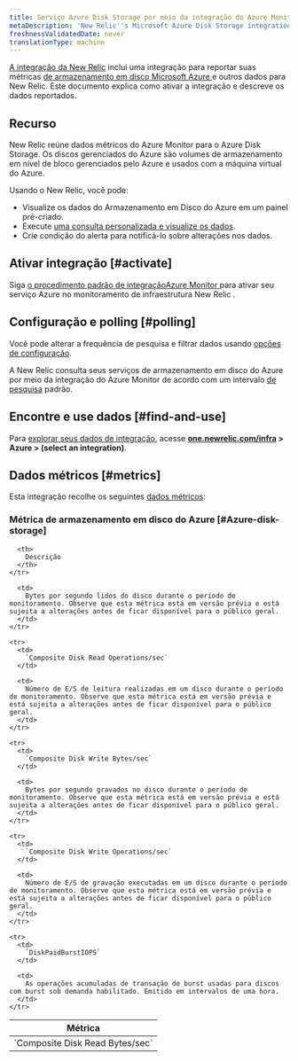 ```yaml
---
title: Serviço Azure Disk Storage por meio da integração do Azure Monitor
metaDescription: 'New Relic''s Microsoft Azure Disk Storage integration: what data it reports and how to enable it.'
freshnessValidatedDate: never
translationType: machine
---
```


[A integração da New Relic](/docs/infrastructure/integrations-getting-started/getting-started/introduction-infrastructure-integrations) inclui uma integração para reportar suas métricas [de armazenamento em disco Microsoft Azure ](https://azure.microsoft.com/en-us/products/storage/disks/)e outros dados para New Relic. Este documento explica como ativar a integração e descreve os dados reportados.

## Recurso

New Relic reúne dados métricos do Azure Monitor para o Azure Disk Storage. Os discos gerenciados do Azure são volumes de armazenamento em nível de bloco gerenciados pelo Azure e usados com a máquina virtual do Azure.

Usando o New Relic, você pode:

* Visualize os dados do Armazenamento em Disco do Azure em um painel pré-criado.
* Execute [uma consulta personalizada e visualize os dados](/docs/infrastructure/integrations-getting-started/getting-started/use-integration-data-new-relic-insights).
* Crie condição do alerta para notificá-lo sobre alterações nos dados.

## Ativar integração [#activate]

Siga [o procedimento padrão de integraçãoAzure Monitor ](/docs/infrastructure/microsoft-azure-integrations/azure-integrations-list/azure-monitor)para ativar seu serviço Azure no monitoramento de infraestrutura New Relic .

## Configuração e polling [#polling]

Você pode alterar a frequência de pesquisa e filtrar dados usando [opções de configuração](/docs/infrastructure/microsoft-azure-integrations/azure-integrations-list/azure-monitor/#settings).

A New Relic consulta seus serviços de armazenamento em disco do Azure por meio da integração do Azure Monitor de acordo com um intervalo [de pesquisa](/docs/infrastructure/microsoft-azure-integrations/azure-integrations-list/azure-monitor/#settings) padrão.

## Encontre e use dados [#find-and-use]

Para [explorar seus dados de integração](/docs/infrastructure/integrations/find-use-infrastructure-integration-data), acesse <DoNotTranslate>**[one.newrelic.com/infra](https://one.newrelic.com/infra) > Azure > (select an integration)**</DoNotTranslate>.

## Dados métricos [#metrics]

Esta integração recolhe os seguintes [dados métricos](/docs/infrastructure/integrations-getting-started/getting-started/understand-integration-data-data-types#metric):

### Métrica de armazenamento em disco do Azure [#Azure-disk-storage]

<table>
  <thead>
    <tr>
      <th style={{ width: "300px" }}>
        Métrica
      </th>

      <th>
        Descrição
      </th>
    </tr>
  </thead>

  <tbody>
    <tr>
      <td>
        `Composite Disk Read Bytes/sec`
      </td>

      <td>
        Bytes por segundo lidos do disco durante o período de monitoramento. Observe que esta métrica está em versão prévia e está sujeita a alterações antes de ficar disponível para o público geral.
      </td>
    </tr>

    <tr>
      <td>
        `Composite Disk Read Operations/sec`
      </td>

      <td>
        Número de E/S de leitura realizadas em um disco durante o período de monitoramento. Observe que esta métrica está em versão prévia e está sujeita a alterações antes de ficar disponível para o público geral.
      </td>
    </tr>

    <tr>
      <td>
        `Composite Disk Write Bytes/sec`
      </td>

      <td>
        Bytes por segundo gravados no disco durante o período de monitoramento. Observe que esta métrica está em versão prévia e está sujeita a alterações antes de ficar disponível para o público geral.
      </td>
    </tr>

    <tr>
      <td>
        `Composite Disk Write Operations/sec`
      </td>

      <td>
        Número de E/S de gravação executadas em um disco durante o período de monitoramento. Observe que esta métrica está em versão prévia e está sujeita a alterações antes de ficar disponível para o público geral.
      </td>
    </tr>

    <tr>
      <td>
        `DiskPaidBurstIOPS`
      </td>

      <td>
        As operações acumuladas de transação de burst usadas para discos com burst sob demanda habilitado. Emitido em intervalos de uma hora.
      </td>
    </tr>
  </tbody>
</table>